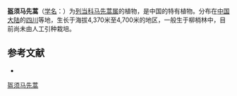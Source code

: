 {{Speciesbox
| name = 盔须马先蒿
| status = 
| status_system = 
| image =
| genus = Pedicularis
| species = lophotricha
| authority = Li
}}

'''盔须马先蒿'''（[[学名|学名]]：{{lang|la|''Pedicularis lophotricha''}}）为[[列当科|列当科]][[马先蒿属|马先蒿属]]的植物，是中国的特有植物。分布在[[中国大陆|中国大陆]]的[[四川|四川]]等地，生长于海拔4,370米至4,700米的地区，一般生于柳梢林中，目前尚未由人工引种栽培。

== 参考文献 ==
<div class="references-small">
* {{cite web| url =http://www.bioinfo.cn/db05/KmzwSpecies.php?action=view&id=21366| title =盔须马先蒿| work =《中国高等植物数据库全库》| publisher =中国科学院微生物研究所| author =昆明植物研究所| accessdate =2009-02-25| deadurl =yes| archiveurl =https://web.archive.org/web/20160305110515/http://www.bioinfo.cn/db05/KmzwSpecies.php?action=view&id=21366| archivedate =2016-03-05}}
</div>
{{Taxonbar|from=Q15231144}}

[[Category:马先蒿属|盔须马先蒿]]


{{植物小作品}}